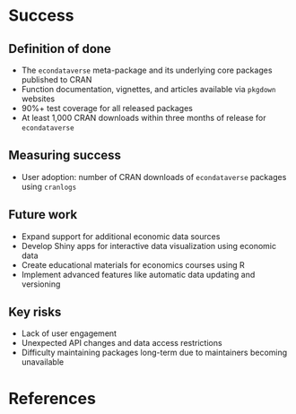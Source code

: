# Success
<!-- 
Projects should have a definition of done that is measurable, and a thorough understanding going in of what the risks are to delivery 
-->

## Definition of done
<!-- 
What does success look like? 
-->

- The `econdataverse` meta-package and its underlying core packages published to CRAN 
- Function documentation, vignettes, and articles available via `pkgdown` websites
- 90%+ test coverage for all released packages
- At least 1,000 CRAN downloads within three months of release for `econdataverse`

## Measuring success

<!-- 
How will we know when success is achieved, what markers can we use along the way 
-->

- User adoption: number of CRAN downloads of `econdataverse` packages using `cranlogs`

## Future work

<!-- 
How could this be extended / developed in the future by yourself and/or the community in general?
-->

- Expand support for additional economic data sources
- Develop Shiny apps for interactive data visualization using economic data
- Create educational materials for economics courses using R
- Implement advanced features like automatic data updating and versioning

## Key risks

<!-- 
What sort of things could come up that can delay or break the project?

 - [ ] People
 - [ ] Processes
 - [ ] Tooling & Technology
 - [ ] Costs

-->

- Lack of user engagement
- Unexpected API changes and data access restrictions
- Difficulty maintaining packages long-term due to maintainers becoming unavailable

# References
